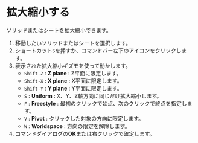 
# 拡大縮小する

ソリッドまたはシートを拡大縮小できます。

<Reference shortcut="S" command="Scale" button="コマンドバー左下" />

1. 移動したいソリッドまたはシートを選択します。
2. ショートカット`S`を押すか、コマンドバー左下のアイコンをクリックします。
3. 表示された拡大縮小ギズモを使って動かします。
   - `Shift-Z` : **Z plane** : Z平面に限定します。
   - `Shift-X` : **X plane** : X平面に限定します。
   - `Shift-Y` : **Y plane** : Y平面に限定します。
   - `S` : **Uniform** : X、Y、Z軸方向に同じだけ拡大縮小します。
   - `F` : **Freestyle** : 最初のクリックで始点、次のクリックで終点を指定します。
   - `V` : **Pivot** : クリックした対象の方向に限定します。
   - `W` : **Worldspace** : 方向の限定を解除します。
4. コマンドダイアログの**OK**または右クリックで確定します。

